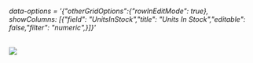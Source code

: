 


<Meta title="Grid/Edit Options/Disable cell editing" component={grid} />

###### data-options = '{"otherGridOptions":{"rowInEditMode": true}, showColumns: [{"field": "UnitsInStock","title": "Units In Stock","editable": false,"filter": "numeric",}]}'
<img src={imgUrl} className="grid-img"/>


